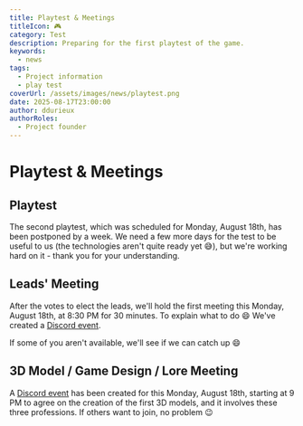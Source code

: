 ```yaml
---
title: Playtest & Meetings
titleIcon: 🎮
category: Test
description: Preparing for the first playtest of the game.
keywords:
  - news
tags:
  - Project information
  - play test
coverUrl: /assets/images/news/playtest.png
date: 2025-08-17T23:00:00
author: ddurieux
authorRoles:
  - Project founder
---
```


# Playtest & Meetings

## Playtest

The second playtest, which was scheduled for Monday, August 18th, has been postponed by a week. We need a few more days for the test to be useful to us (the technologies aren't quite ready yet 😅), but we're working hard on it - thank you for your understanding.

## Leads' Meeting

After the votes to elect the leads, we'll hold the first meeting this Monday, August 18th, at 8:30 PM for 30 minutes. To explain what to do 😄
We've created a [Discord event](https://discord.com/events/1399325839665004554/1406742066612015325).

If some of you aren't available, we'll see if we can catch up 😄

## 3D Model / Game Design / Lore Meeting

A [Discord event](https://discord.com/events/1399325839665004554/1406742476701696101) has been created for this Monday, August 18th, starting at 9 PM to agree on the creation of the first 3D models, and it involves these three professions. If others want to join, no problem 😉
